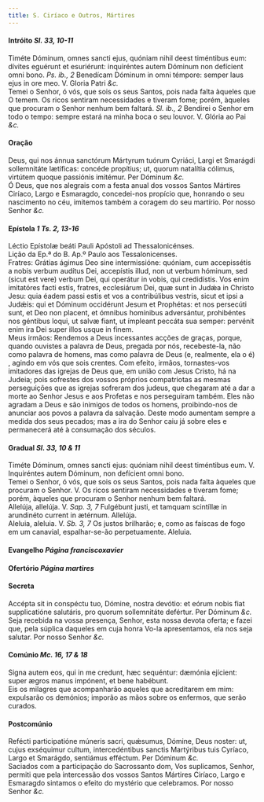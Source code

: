 ```yaml
---
title: S. Ciríaco e Outros, Mártires
---
```



<h4 class="text-center">Intróito <em>Sl. 33, 10-11</em></h4>
<div class="container-fluid">
<div class="row">
<div class="col-6 dropcaps text-justify">
Timéte Dóminum, omnes sancti ejus, quóniam nihil deest timéntibus eum: dívites eguérunt et esuriérunt: inquiréntes autem Dóminum non defícient omni bono. <em>Ps. ib., 2</em> Benedícam Dóminum in omni témpore: semper laus ejus in ore meo.
V. Gloria Patri <em>&c.</em>
</div>
<div class="col-6 dropcaps text-justify">
Temei o Senhor, ó vós, que sois os seus Santos, pois nada falta àqueles que O temem. Os ricos sentiram necessidades e tiveram fome; porém, àqueles que procuram o Senhor nenhum bem faltará. <em>Sl. ib., 2</em> Bendirei o Senhor em todo o tempo: sempre estará na minha boca o seu louvor.
V. Glória ao Pai <em>&c.</em>
</div>
</div>
</div>

<h4 class="text-center">Oração</h4>
<div class="container-fluid">
<div class="row">
<div class="col-6 dropcaps text-justify">
Deus, qui nos ánnua sanctórum Mártyrum tuórum Cyriáci, Largi et Smarágdi sollemnitáte lætíficas: concéde propítius; ut, quorum natalítia cólimus, virtútem quoque passiónis imitémur. Per Dóminum <em>&c.</em>
</div>
<div class="col-6 dropcaps text-justify">
Ó Deus, que nos alegrais com a festa anual dos vossos Santos Mártires Ciríaco, Largo e Esmaragdo, concedei-nos propício que, honrando o seu nascimento no céu, imitemos também a coragem do seu martírio. Por nosso Senhor <em>&c.</em>
</div>
</div>
</div>

<h4 class="text-center">Epístola <em>1 Ts. 2, 13-16</em></h4>
<div class="container-fluid">
<div class="row">
<div class="col-6 text-justify">
Léctio Epístolæ beáti Pauli Apóstoli ad Thessalonicénses.
</div>
<div class="col-6 text-justify">
Lição da Ep.ª do B. Ap.º Paulo aos Tessalonicenses.
</div>
<div class="col-6 dropcaps text-justify">
Fratres: Grátias ágimus Deo sine intermissióne: quóniam, cum accepissétis a nobis verbum audítus Dei, accepístis illud, non ut verbum hóminum, sed (sicut est vere) verbum Dei, qui operátur in vobis, qui credidístis. Vos enim imitatóres facti estis, fratres, ecclesiárum Dei, quæ sunt in Judǽa in Christo Jesu: quia éadem passi estis et vos a contribúlibus vestris, sicut et ipsi a Judǽis: qui et Dóminum occidérunt Jesum et Prophétas: et nos persecúti sunt, et Deo non placent, et ómnibus homínibus adversántur, prohibéntes nos géntibus loqui, ut salvæ fiant, ut ímpleant peccáta sua semper: pervénit enim ira Dei super illos usque in finem.
</div>
<div class="col-6 dropcaps text-justify">
Meus irmãos: Rendemos a Deus incessantes acções de graças, porque, quando ouvistes a palavra de Deus, pregada por nós, recebeste-la, não como palavra de homens, mas como palavra de Deus (e, realmente, ela o é) , agindo em vós que sois crentes. Com efeito, irmãos, tornastes-vos imitadores das igrejas de Deus que, em união com Jesus Cristo, há na Judeia; pois sofrestes dos vossos próprios compatriotas as mesmas perseguições que as igrejas sofreram dos judeus, que chegaram até a dar a morte ao Senhor Jesus e aos Profetas e nos perseguiram também. Eles não agradam a Deus e são inimigos de todos os homens, proibindo-nos de anunciar aos povos a palavra da salvação. Deste modo aumentam sempre a medida dos seus pecados; mas a ira do Senhor caiu já sobre eles e permanecerá até à consumação dos séculos.
</div>
</div>
</div>

<h4 class="text-center">Gradual <em>Sl. 33, 10 & 11</em></h4>
<div class="container-fluid">
<div class="row">
<div class="col-6 dropcaps text-justify">
Timéte Dóminum, omnes sancti ejus: quóniam nihil deest timéntibus eum. V. Inquiréntes autem Dóminum, non defícient omni bono.
</div>
<div class="col-6 dropcaps text-justify">
Temei o Senhor, ó vós, que sois os seus Santos, pois nada falta àqueles que procuram o Senhor. V. Os ricos sentiram necessidades e tiveram fome; porém, àqueles que procuram o Senhor nenhum bem faltará.
</div>
<div class="col-6 text-justify">
Allelúja, allelúja. V. <em>Sap. 3, 7</em> Fulgébunt justi, et tamquam scintíllæ in arundinéto current in ætérnum. Allelúja.
</div>
<div class="col-6 text-justify">
Aleluia, aleluia. V. <em>Sb. 3, 7</em> Os justos brilharão; e, como as faíscas de fogo em um canavial, espalhar-se-ão perpetuamente. Aleluia.
</div>
</div>
</div>

<h4 class="text-center">Evangelho <em>Página franciscoxavier</em></h4>

<h4 class="text-center">Ofertório <em>Página martires</em></h4>

<h4 class="text-center">Secreta</h4>
<div class="container-fluid">
<div class="row">
<div class="col-6 dropcaps text-justify">
Accépta sit in conspéctu tuo, Dómine, nostra devótio: et eórum nobis fiat supplicatióne salutáris, pro quorum sollemnitáte defértur. Per Dóminum <em>&c.</em>
</div>
<div class="col-6 dropcaps text-justify">
Seja recebida na vossa presença, Senhor, esta nossa devota oferta; e fazei que, pela súplica daqueles em cuja honra Vo-la apresentamos, ela nos seja salutar. Por nosso Senhor <em>&c.</em>
</div>
</div>
</div>

<h4 class="text-center">Comúnio <em>Mc. 16, 17 & 18</em></h4>
<div class="container-fluid">
<div class="row">
<div class="col-6 dropcaps text-justify">
Signa autem eos, qui in me credunt, hæc sequéntur: dæmónia ejícient: super ægros manus impónent, et bene habébunt.
</div>
<div class="col-6 dropcaps text-justify">
Eis os milagres que acompanharão aqueles que acreditarem em mim: expulsarão os demónios; imporão as mãos sobre os enfermos, que serão curados.
</div>
</div>
</div>

<h4 class="text-center">Postcomúnio</h4>
<div class="container-fluid">
<div class="row">
<div class="col-6 dropcaps text-justify">
Refécti participatióne múneris sacri, quǽsumus, Dómine, Deus noster: ut, cujus exséquimur cultum, intercedéntibus sanctis Martýribus tuis Cyríaco, Largo et Smarágdo, sentiámus efféctum. Per Dóminum <em>&c.</em>
</div>
<div class="col-6 dropcaps text-justify">
Saciados com a participação do Sacrossanto dom, Vos suplicamos, Senhor, permiti que pela intercessão dos vossos Santos Mártires Ciríaco, Largo e Esmaragdo sintamos o efeito do mystério que celebramos. Por nosso Senhor <em>&c.</em>
</div>
</div>
</div>
